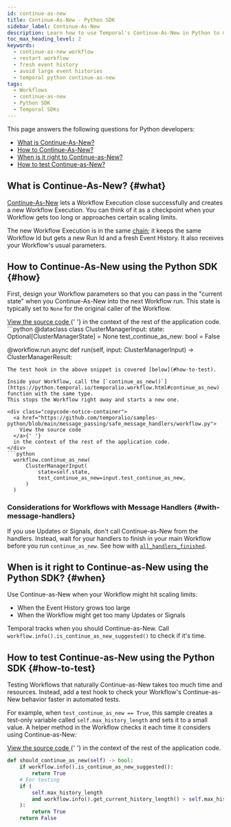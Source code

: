 ```yaml
---
id: continue-as-new
title: Continue-As-New - Python SDK
sidebar_label: Continue-As-New
description: Learn how to use Temporal's Continue-As-New in Python to manage large Event Histories by atomically creating new Workflow Executions with the same Workflow Id and fresh parameters.
toc_max_heading_level: 2
keywords:
  - continue-as-new workflow
  - restart workflow
  - fresh event history
  - avoid large event histories
  - temporal python continue-as-new
tags:
  - Workflows
  - continue-as-new
  - Python SDK
  - Temporal SDKs
---
```


This page answers the following questions for Python developers:

- [What is Continue-As-New?](#what)
- [How to Continue-As-New?](#how)
- [When is it right to Continue-as-New?](#when)
- [How to test Continue-as-New?](#how-to-test)

## What is Continue-As-New? {#what}

[Continue-As-New](/workflow-execution/continue-as-new) lets a Workflow Execution close successfully and creates a new Workflow Execution. You can think of it as a checkpoint when your Workflow gets too long or approaches certain scaling limits.

The new Workflow Execution is in the same [chain](workflow-execution#workflow-execution-chain); it keeps the same Workflow Id but gets a new Run Id and a fresh Event History.
It also receives your Workflow's usual parameters.

## How to Continue-As-New using the Python SDK {#how}

First, design your Workflow parameters so that you can pass in the "current state" when you Continue-As-New into the next Workflow run.
This state is typically set to `None` for the original caller of the Workflow.

<div class="copycode-notice-container">
  <a href="https://github.com/temporalio/samples-python/blob/main/message_passing/safe_message_handlers/workflow.py">
    View the source code
  </a>{' '}
  in the context of the rest of the application code.
</div>
```python
@dataclass
class ClusterManagerInput:
    state: Optional[ClusterManagerState] = None
    test_continue_as_new: bool = False

@workflow.run
async def run(self, input: ClusterManagerInput) -> ClusterManagerResult:

````
The test hook in the above snippet is covered [below](#how-to-test).

Inside your Workflow, call the [`continue_as_new()`](https://python.temporal.io/temporalio.workflow.html#continue_as_new) function with the same type.
This stops the Workflow right away and starts a new one.

<div class="copycode-notice-container">
  <a href="https://github.com/temporalio/samples-python/blob/main/message_passing/safe_message_handlers/workflow.py">
    View the source code
  </a>{' '}
  in the context of the rest of the application code.
</div>
```python
  workflow.continue_as_new(
      ClusterManagerInput(
          state=self.state,
          test_continue_as_new=input.test_continue_as_new,
      )
  )
````

### Considerations for Workflows with Message Handlers {#with-message-handlers}

If you use Updates or Signals, don't call Continue-as-New from the handlers.
Instead, wait for your handlers to finish in your main Workflow before you run `continue_as_new`.
See how with [`all_handlers_finished`](message-passing#wait-for-message-handlers).

## When is it right to Continue-as-New using the Python SDK? {#when}

Use Continue-as-New when your Workflow might hit scaling limits:

- When the Event History grows too large
- When the Workflow might get too many Updates or Signals

Temporal tracks when you should Continue-as-New.
Call `workflow.info().is_continue_as_new_suggested()` to check if it's time.

## How to test Continue-as-New using the Python SDK {#how-to-test}

Testing Workflows that naturally Continue-as-New takes too much time and resources.
Instead, add a test hook to check your Workflow's Continue-as-New behavior faster in automated tests.

For example, when `test_continue_as_new == True`, this sample creates a test-only variable called `self.max_history_length` and sets it to a small value.
A helper method in the Workflow checks it each time it considers using Continue-as-New:

<div class="copycode-notice-container">
  <a href="https://github.com/temporalio/samples-python/blob/main/message_passing/safe_message_handlers/workflow.py">
    View the source code
  </a>{' '}
  in the context of the rest of the application code.
</div>

```python
def should_continue_as_new(self) -> bool:
    if workflow.info().is_continue_as_new_suggested():
        return True
    # For testing
    if (
        self.max_history_length
        and workflow.info().get_current_history_length() > self.max_history_length
    ):
        return True
    return False
```
